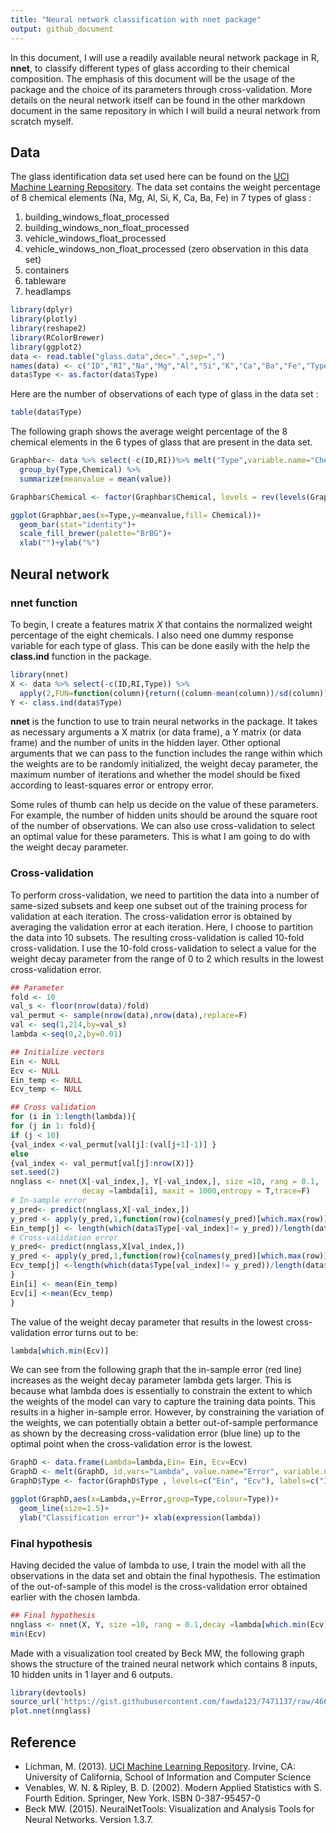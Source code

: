 ```yaml
---
title: "Neural network classification with nnet package"
output: github_document
---
```

In this document, I will use a readily available neural network package in R, **nnet**, to classify different types of glass according to their chemical composition. The emphasis of this document will be the usage of the package and the choice of its parameters through cross-validation. More details on the neural network itself can be found in the other markdown document in the same repository in which I will build a neural network from scratch myself.

## Data
The glass identification data set used here can be found on the [UCI Machine Learning Repository](https://archive.ics.uci.edu/ml/datasets/Glass+Identification). The data set contains the weight percentage of 8 chemical elements (Na, Mg, Al, Si, K, Ca, Ba, Fe) in 7 types of glass :

1. building_windows_float_processed 
2. building_windows_non_float_processed 
3. vehicle_windows_float_processed 
4. vehicle_windows_non_float_processed (zero observation in this data set) 
5. containers 
6. tableware 
7. headlamps

```r
library(dplyr)
library(plotly)
library(reshape2)
library(RColorBrewer)
library(ggplot2)
data <- read.table("glass.data",dec=".",sep=",")
names(data) <- c("ID","RI","Na","Mg","Al","Si","K","Ca","Ba","Fe","Type")
data$Type <- as.factor(data$Type)

```

Here are the number of observations of each type of glass in the data set :

```r
table(data$Type)
```

The following graph shows the average weight percentage of the 8 chemical elements in the 6 types of glass that are present in the data set.

```r
Graphbar<- data %>% select(-c(ID,RI))%>% melt("Type",variable.name="Chemical",value.name="value")%>%
  group_by(Type,Chemical) %>% 
  summarize(meanvalue = mean(value))

Graphbar$Chemical <- factor(Graphbar$Chemical, levels = rev(levels(Graphbar$Chemical)))

ggplot(Graphbar,aes(x=Type,y=meanvalue,fill= Chemical))+
  geom_bar(stat="identity")+
  scale_fill_brewer(palette="BrBG")+
  xlab("")+ylab("%")
```

## Neural network
### nnet function
To begin, I create a features matrix $X$ that contains the normalized weight percentage of the eight chemicals. I also need one dummy response variable for each type of glass. This can be done easily with the help the **class.ind** function in the package. 
```r
library(nnet)
X <- data %>% select(-c(ID,RI,Type)) %>% 
  apply(2,FUN=function(column){return((column-mean(column))/sd(column))} )
Y <- class.ind(data$Type)

```
**nnet** is the function to use to train neural networks in the package. It takes as necessary arguments a X matrix (or data frame), a Y matrix (or data frame) and the number of units in the hidden layer. Other optional arguments that we can pass to the function includes the range within which the weights are to be randomly initialized, the weight decay parameter, the maximum number of iterations and whether the model should be fixed according to least-squares error or entropy error.

Some rules of thumb can help us decide on the value of these parameters. For example, the number of hidden units should be around the square root of the number of observations. We can also use cross-validation to select an optimal value for these parameters. This is what I am going to do with the weight decay parameter.

### Cross-validation
To perform cross-validation, we need to partition the data into a number of same-sized subsets and keep one subset out of the training process for validation at each iteration. The cross-validation error is obtained by averaging the validation error at each iteration. Here, I choose to partition the data into 10 subsets. The resulting cross-validation is called 10-fold cross-validation. I use the 10-fold cross-validation to select a value for the weight decay parameter from the range of 0 to 2 which results in the lowest cross-validation error. 

```r
## Parameter
fold <- 10
val_s <- floor(nrow(data)/fold)
val_permut <- sample(nrow(data),nrow(data),replace=F)
val <- seq(1,214,by=val_s)
lambda <-seq(0,2,by=0.01)

## Initialize vectors
Ein <- NULL
Ecv <- NULL
Ein_temp <- NULL
Ecv_temp <- NULL

## Cross validation
for (i in 1:length(lambda)){
for (j in 1: fold){
if (j < 10)
{val_index <-val_permut[val[j]:(val[j+1]-1)] }
else
{val_index <- val_permut[val[j]:nrow(X)]}
set.seed(2)
nnglass <- nnet(X[-val_index,], Y[-val_index,], size =10, rang = 0.1,
                decay =lambda[i], maxit = 1000,entropy = T,trace=F)
# In-sample error
y_pred<- predict(nnglass,X[-val_index,])
y_pred <- apply(y_pred,1,function(row){colnames(y_pred)[which.max(row)]})
Ein_temp[j] <- length(which(data$Type[-val_index]!= y_pred))/length(data$Type[-val_index])
# Cross-validation error
y_pred<- predict(nnglass,X[val_index,])
y_pred <- apply(y_pred,1,function(row){colnames(y_pred)[which.max(row)]})
Ecv_temp[j] <-length(which(data$Type[val_index]!= y_pred))/length(data$Type[val_index])
}
Ein[i] <- mean(Ein_temp)  
Ecv[i] <-mean(Ecv_temp)
}

```
The value of the weight decay parameter that results in the lowest cross-validation error turns out to be:
```r
lambda[which.min(Ecv)]
```

We can see from the following graph that the in-sample error (red line) increases as the weight decay parameter lambda gets larger. This is because what lambda does is essentially to constrain the extent to which the weights of the model can vary to capture the training data points. This  results in a higher in-sample error. However, by constraining the variation of the weights, we can potentially obtain a better out-of-sample performance as shown by the decreasing cross-validation error (blue line) up to the optimal point when the cross-validation error is the lowest.
```r
GraphD <- data.frame(Lambda=lambda,Ein= Ein, Ecv=Ecv)
GraphD <- melt(GraphD, id.vars="Lambda", value.name="Error", variable.name="Type")
GraphD$Type <- factor(GraphD$Type , levels=c("Ein", "Ecv"), labels=c("In-sample error","Cross-validation error"))

ggplot(GraphD,aes(x=Lambda,y=Error,group=Type,colour=Type))+
  geom_line(size=1.5)+
  ylab("Classification error")+ xlab(expression(lambda))

```

### Final hypothesis
Having decided the  value of lambda to use, I train the model with all the observations in the data set and obtain the final hypothesis. The estimation of the out-of-sample of this model is the cross-validation error obtained earlier with the chosen lambda. 
```r
## Final hypothesis
nnglass <- nnet(X, Y, size =10, rang = 0.1,decay =lambda[which.min(Ecv)], maxit = 1000,entropy = T,trace=F)
min(Ecv)
```

Made with a visualization tool created by Beck MW, the following graph shows the structure of the trained neural network which contains 8 inputs, 10 hidden units in 1 layer and 6 outputs. 

```r
library(devtools)
source_url('https://gist.githubusercontent.com/fawda123/7471137/raw/466c1474d0a505ff044412703516c34f1a4684a5/nnet_plot_update.r')
plot.nnet(nnglass)
```

## Reference
* Lichman, M. (2013). [UCI Machine Learning Repository](http://archive.ics.uci.edu/ml). Irvine, CA: University of California, School of Information and Computer Science
* Venables, W. N. & Ripley, B. D. (2002). Modern Applied Statistics with S. Fourth Edition. Springer, New York. ISBN 0-387-95457-0 
* Beck MW. (2015). NeuralNetTools: Visualization and Analysis Tools for Neural Networks. Version 1.3.7.